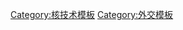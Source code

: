 {{Navbox
| name = 限制核武器条约
| title = 限制核武器条约
| state = {{{state|autocollapse}}}
| bodyclass = hlist
| titlestyle = {{{titlestyle|}}}

| group1 = 条约
| list1 =
* 1963年《[[部分禁止核試驗條約]]》
* 1968年《[[不扩散核武器条约]]》
* 1972年《[[反彈道飛彈條約]]》
* 1974年《{{link-en|限制地下核试验条约|Threshold Test Ban Treaty}}》
* 1970年代：[[战略武器限制谈判]]
* 1987年<s>《[[中程导弹条约]]》</s>{{Small|（已失效）}}
* 1991年《[[第一阶段削减战略武器条约]]》
* 1993年《[[第二阶段削减战略武器条约]]》
* 1994年《[[美俄导弹互不瞄准协议]]》
* 1996年''《[[全面禁止核试验条约]]》''{{Small|（暂未生效）}}
* 1997年《{{link-en|第三阶段削减战略武器条约|START III}}》
* 2002年《{{link-en|削减进攻性战略武器条约|Strategic Offensive Reductions Treaty}}》
* 2010年《[[新削减战略武器条约]]》
* 2017年《[[禁止核武器条约]]》

| group2 = 有关
| list2 =
* [[核武器發展史]]
* [[威懾理論]]
* [[核軍備競賽]]
* [[核武器设计方案]]
* [[核武器擴散]]
* [[核试验]]
* [[核战争]]
* [[核裁军]]
* [[关于防止核战争与避免军备竞赛的联合声明]]

| below =
* '''{{Icon|Book}} [[:en:Book:Arms control treaties|文献：军控条约]]'''
* ''' {{Icon|Category}} [[:Category:裁军条约|分类：裁军条约]]'''
}}<noinclude>
[[Category:核技术模板]]
[[Category:外交模板]]
</noinclude>